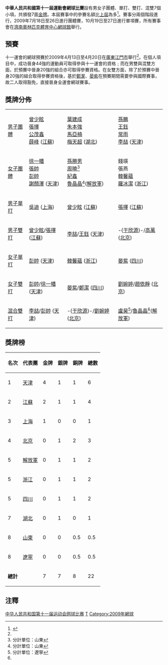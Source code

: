 '''中華人民共和國第十一屆運動會網球比賽'''設有男女子團體、單打、雙打、混雙7個小項，共頒發7面[[金牌|金牌]]。本屆賽事中的參賽名額比[[十運會|上屆]]為多<ref name="a">{{Cite web |url=http://www.gd.xinhuanet.com/newscenter/2009-04/12/content_16227662.htm |title=第十一届全运会网球预赛将在广东江门市举行 |accessdate=2009-04-13 |archive-date=2009-04-17 |archive-url=https://web.archive.org/web/20090417105610/http://www.gd.xinhuanet.com/newscenter/2009-04/12/content_16227662.htm |dead-url=no }}</ref>。賽事分兩個階段進行，2009年7月18日至26日進行團體賽，10月19日至27日進行單項賽，所有賽事會在[[濟南奧林匹克體育中心網球館|濟南奧林匹克體育中心網球館]]舉行。

==預賽==
十一運會的網球預賽於2009年4月13日至4月20日在[[廣東|廣東]][[江門市|江門市]]舉行<ref name="a"/>。在個人項目中，成功晉身44強的運動員可取得參與十一運會的資格﹔而在男雙與混雙方面，於預賽中晉身20強的組合亦可取得參賽資格。在女雙方面，除了於預賽中晉身20強的組合取得參賽資格後，基於[[鄭潔|鄭潔]]、[[晏紫|晏紫]]在預賽期間需要參與國際賽事，故二人取得豁免，直接晉身全運會網球賽事。

==獎牌分佈==
{| {{MedalistTable|type=項目}}
|-
| [[中華人民共和國第十一屆全運會網球男子團體比賽|男子團體]]
| [[曾少眩|曾少眩]]<br>[[張擇|張擇]]<br>[[公茂鑫|公茂鑫]]<br>[[薛峰|薛峰]] ([[江蘇|江蘇]])
| [[葉建成|葉建成]]<br>[[朱本強|朱本強]]<br>[[馬亞楠|馬亞楠]]<br>[[梅天超|梅天超]] ([[湖北|湖北]])
| [[孫鵬_(網球運動員)|孫鵬]]<br>[[王鈺_(網球運動員)|王鈺]]<br>[[常雨|常雨]]<br>[[李喆_(網球運動員)|李喆]] ([[天津|天津]])
|-
| [[中華人民共和國第十一屆全運會網球女子團體比賽|女子團體]]
| [[徐一幡|徐一幡]]<br>[[張帥_(網球運動員)|張帥]]<br>[[彭帥|彭帥]]<br>[[謝顏澤|謝顏澤]] ([[天津|天津]])
| [[孫勝男|孫勝男]]<br>[[周曉|周曉]]<ref name="魯">分計單位：山東</ref><br>[[紀鑫|紀鑫]]<br>[[魯晶晶|魯晶晶]]<ref name="魯">分計單位：山東</ref>([[解放軍|解放軍]])
| 錢瑛<br>張燕<br>[[韓馨蘊|韓馨蘊]]<br>[[羅冰潔|羅冰潔]] ([[浙江|浙江]])
|-
| [[中華人民共和國第十一屆全運會網球男子單打比賽|男子單打]]
| [[吴迪_(网球运动员)|吳迪]] ([[上海|上海]])
| [[曾少眩|曾少眩]] ([[江蘇|江蘇]])
| [[張擇|張擇]] ([[江蘇|江蘇]])
|-
| [[中華人民共和國第十一屆全運會網球男子雙打比賽|男子雙打]]
| [[曾少眩|曾少眩]]/[[張擇|張擇]] ([[江蘇|江蘇]])
| [[李喆_(網球運動員)|李喆]]/[[王鈺_(網球運動員)|王鈺]] ([[天津|天津]])
| -{[[于欣源|于欣源]]}-/[[高萬|高萬]] ([[北京|北京]])
|-
| [[中華人民共和國第十一屆全運會網球女子單打比賽|女子單打]]
| [[彭帥|彭帥]] ([[天津|天津]])
| [[韓馨蘊|韓馨蘊]] ([[浙江|浙江]])
| [[晏紫|晏紫]] ([[四川|四川]])
|-
| [[中華人民共和國第十一屆全運會網球女子雙打比賽|女子雙打]]
| [[彭帥|彭帥]]/[[徐一幡|徐一幡]] ([[天津|天津]])
| [[晏紫|晏紫]]/[[鄭潔|鄭潔]] ([[四川|四川]])
| [[劉婉婷|劉婉婷]]/[[趙依靜|趙依靜]] ([[北京|北京]])
|-
| [[中華人民共和國第十一屆全運會網球混合雙打比賽|混合雙打]]
| [[李喆_(網球運動員)|李喆]]/[[彭帥|彭帥]] ([[天津|天津]])
| -{[[于欣源|于欣源]]}-/[[劉婉婷|劉婉婷]] ([[北京|北京]])
| [[盧昊|盧昊]]<ref>分計單位：遼寧</ref>/[[魯晶晶|魯晶晶]]<ref name="魯"/>([[解放軍|解放軍]])
|}

==獎牌榜==
{| class="wikitable" 
|- 
!名次!!代表團!!金牌!!銀牌!!銅牌!!總數
|-
|1||[[天津|天津]]||4||1||1||6
|-
|2||[[江蘇|江蘇]]||2||1||1||4
|-
|3||[[上海|上海]]||1||0||0||1
|-
|4||[[北京|北京]]||0||1||2||3
|-
|5||[[解放軍|解放軍]]||0||1||1||2
|-
|5||[[浙江|浙江]]||0||1||1||2
|-
|5||[[四川|四川]]||0||1||1||2
|-
|7||[[湖北|湖北]]||0||1||0||1
|-
|8||[[山東|山東]]||0||0||0.5||0.5
|-
|8||[[遼寧|遼寧]]||0||0||0.5||0.5
|-
|colspan=2|'''總計'''||7||7||8||22
|}

==注釋==
<references/>

{{中华人民共和国第十一届运动会}}

[[Category:中华人民共和国第十一届运动会网球比赛|]]
[[Category:中华人民共和国第十一届运动会比赛项目|T]]
[[Category:2009年網球|Category:2009年網球]]